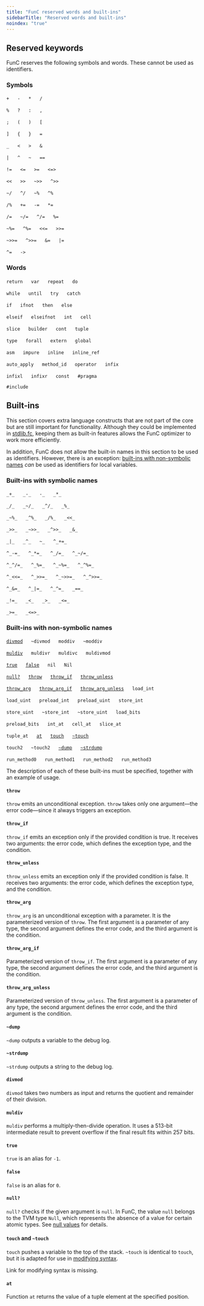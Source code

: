 ```yaml
---
title: "FunC reserved words and built-ins"
sidebarTitle: "Reserved words and built-ins"
noindex: "true"
---
```



## Reserved keywords

FunC reserves the following symbols and words. These cannot be used as identifiers.

### Symbols 

`+` &emsp; `-` &emsp; `*` &emsp; `/`

`%` &emsp; `?` &emsp; `:` &emsp; `,`

`;` &emsp; `(` &emsp; `)` &emsp; `[` 

`]` &emsp; `{` &emsp; `}` &emsp; `=`

`_` &emsp; `<` &emsp; `>` &emsp; `&` 

`|` &emsp; `^` &emsp; `~` &emsp; `==`

`!=` &emsp; `<=` &emsp; `>=` &emsp; `<=>`

`<<` &emsp; `>>` &emsp; `~>>` &emsp; `^>>`

`~/` &emsp; `^/` &emsp; `~%` &emsp; `^%`

`/%` &emsp; `+=` &emsp; `-=` &emsp; `*=`

`/=` &emsp; `~/=` &emsp; `^/=` &emsp; `%=`

`~%=` &emsp; `^%=` &emsp; `<<=` &emsp; `>>=`

`~>>=` &emsp; `^>>=` &emsp; `&=` &emsp; `|=`

`^=` &emsp; `->`

### Words

`return` &emsp; `var` &emsp; `repeat` &emsp; `do`

`while` &emsp; `until` &emsp; `try` &emsp; `catch`

`if` &emsp; `ifnot` &emsp; `then` &emsp; `else`

`elseif` &emsp; `elseifnot` &emsp; `int` &emsp; `cell`

`slice` &emsp; `builder` &emsp; `cont` &emsp; `tuple`

`type` &emsp; `forall` &emsp; `extern` &emsp; `global`

`asm` &emsp; `impure` &emsp; `inline` &emsp; `inline_ref`

`auto_apply` &emsp; `method_id` &emsp; `operator` &emsp; `infix`

`infixl` &emsp; `infixr` &emsp; `const` &emsp; `#pragma`

`#include`

## Built-ins

This section covers extra language constructs that are not part of the core but are still important for functionality.
Although they could be implemented in [stdlib.fc](/language/func/stdlib),
keeping them as built-in features allows the FunC optimizer to work more efficiently.

In addition, FunC does not allow the built-in names in this section to be used as identifiers.
However, there is an exception: [built-ins with non-symbolic names](#built-ins-with-non-symbolic-names) 
*can* be used as identifiers for local variables.

### Built-ins with symbolic names

`_+_` &emsp; `_-_` &emsp; `-_` &emsp; `_*_`
 
`_/_` &emsp; `_~/_` &emsp; `_^/_` &emsp; `_%_`

`_~%_` &emsp; `_^%_` &emsp; `_/%_` &emsp; `_<<_`

`_>>_` &emsp; `_~>>_` &emsp; `_^>>_` &emsp; `_&_`

`_|_` &emsp; `_^_` &emsp; `~_` &emsp; `^_+=_`

`^_-=_` &emsp; `^_*=_` &emsp; `^_/=_` &emsp; `^_~/=_`

`^_^/=_` &emsp; `^_%=_` &emsp; `^_~%=_` &emsp; `^_^%=_`

`^_<<=_` &emsp; `^_>>=_` &emsp; `^_~>>=_` &emsp; `^_^>>=_`

`^_&=_` &emsp; `^_|=_` &emsp; `^_^=_` &emsp; `_==_`

`_!=_` &emsp; `_<_` &emsp; `_>_` &emsp; `_<=_`

`_>=_` &emsp; `_<=>_` 
  
### Built-ins with non-symbolic names

[`divmod`](#divmod) &emsp; `~divmod` &emsp; `moddiv` &emsp; `~moddiv`

[`muldiv`](#muldiv) &emsp; `muldivr` &emsp; `muldivc` &emsp; `muldivmod`

[`true`](#true) &emsp; [`false`](#false) &emsp; `nil` &emsp; `Nil` 

[`null?`](#null%3F) &emsp; [`throw`](#throw) &emsp; [`throw_if`](#throw-if) &emsp; [`throw_unless`](#throw-unless)

[`throw_arg`](#throw-arg) &emsp; [`throw_arg_if`](#throw-arg-if) &emsp; [`throw_arg_unless`](#throw-arg-unless) &emsp; `load_int`

`load_uint` &emsp; `preload_int` &emsp; `preload_uint` &emsp; `store_int`

`store_uint` &emsp; `~store_int` &emsp; `~store_uint` &emsp; `load_bits`

`preload_bits` &emsp; `int_at` &emsp; `cell_at` &emsp; `slice_at`

`tuple_at` &emsp; [`at`](#at) &emsp; [`touch`](#touch-and-touch) &emsp; [`~touch`](#touch-and-touch)

`touch2` &emsp; `~touch2` &emsp; [`~dump`](#dump) &emsp; [`~strdump`](#strdump)

`run_method0` &emsp; `run_method1` &emsp; `run_method2` &emsp; `run_method3`

<Aside type="danger">
   The description of each of these built-ins must be specified, together with an example of usage.
</Aside>

#### `throw`

`throw` emits an unconditional exception. `throw` takes only one argument—the error code—since it always triggers an exception.

#### `throw_if`

`throw_if` emits an exception only if the provided condition is true. It receives two arguments: the error code, which defines the exception type, and 
the condition.

#### `throw_unless`

`throw_unless` emits an exception only if the provided condition is false. It receives two arguments: the error code, which defines the exception type, and 
the condition.

#### `throw_arg`

`throw_arg` is an unconditional exception with a parameter. It is the parameterized version of `throw`.
The first argument is a parameter of any type, the second argument defines the error code, and the third argument is the condition.

#### `throw_arg_if`

Parameterized version of `throw_if`.
The first argument is a parameter of any type, the second argument defines the error code, and the third argument is the condition.

#### `throw_arg_unless`

Parameterized version of `throw_unless`.
The first argument is a parameter of any type, the second argument defines the error code, and the third argument is the condition.

#### `~dump`

`~dump` outputs a variable to the debug log.

#### `~strdump`

`~strdump` outputs a string to the debug log.

#### `divmod`

`divmod` takes two numbers as input and returns the quotient and remainder of their division.

#### `muldiv`

`muldiv` performs a multiply-then-divide operation.
It uses a 513-bit intermediate result to prevent overflow if the final result fits within 257 bits.

#### `true`

`true` is an alias for `-1`.

#### `false`

`false` is an alias for `0`.

#### `null?`

`null?` checks if the given argument is `null`. In FunC, the value `null` belongs to the TVM type `Null`, which represents the absence of a value for certain atomic types. 
See [null values](/language/func/types#null-values) for details.

#### `touch` and `~touch`

`touch` pushes a variable to the top of the stack. `~touch` is identical to `touch`, but it is adapted for use in [modifying syntax](/language/func/functions#modifying-methods). 

<Aside type="danger">
   Link for modifying syntax is missing.
</Aside>

#### `at` 

Function `at` returns the value of a tuple element at the specified position.
